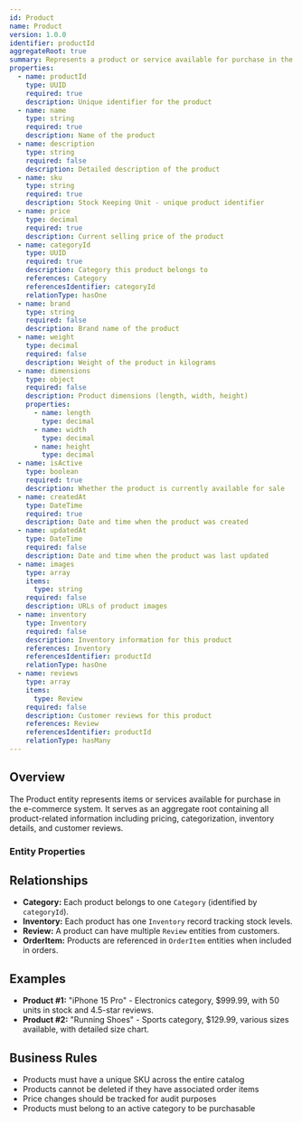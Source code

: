 ```yaml
---
id: Product
name: Product
version: 1.0.0
identifier: productId
aggregateRoot: true
summary: Represents a product or service available for purchase in the e-commerce system.
properties:
  - name: productId
    type: UUID
    required: true
    description: Unique identifier for the product
  - name: name
    type: string
    required: true
    description: Name of the product
  - name: description
    type: string
    required: false
    description: Detailed description of the product
  - name: sku
    type: string
    required: true
    description: Stock Keeping Unit - unique product identifier
  - name: price
    type: decimal
    required: true
    description: Current selling price of the product
  - name: categoryId
    type: UUID
    required: true
    description: Category this product belongs to
    references: Category
    referencesIdentifier: categoryId
    relationType: hasOne
  - name: brand
    type: string
    required: false
    description: Brand name of the product
  - name: weight
    type: decimal
    required: false
    description: Weight of the product in kilograms
  - name: dimensions
    type: object
    required: false
    description: Product dimensions (length, width, height)
    properties:
      - name: length
        type: decimal
      - name: width
        type: decimal
      - name: height
        type: decimal
  - name: isActive
    type: boolean
    required: true
    description: Whether the product is currently available for sale
  - name: createdAt
    type: DateTime
    required: true
    description: Date and time when the product was created
  - name: updatedAt
    type: DateTime
    required: false
    description: Date and time when the product was last updated
  - name: images
    type: array
    items:
      type: string
    required: false
    description: URLs of product images
  - name: inventory
    type: Inventory
    required: false
    description: Inventory information for this product
    references: Inventory
    referencesIdentifier: productId
    relationType: hasOne
  - name: reviews
    type: array
    items:
      type: Review
    required: false
    description: Customer reviews for this product
    references: Review
    referencesIdentifier: productId
    relationType: hasMany
---
```


## Overview

The Product entity represents items or services available for purchase in the e-commerce system. It serves as an aggregate root containing all product-related information including pricing, categorization, inventory details, and customer reviews.

### Entity Properties
<EntityPropertiesTable />

## Relationships

* **Category:** Each product belongs to one `Category` (identified by `categoryId`).
* **Inventory:** Each product has one `Inventory` record tracking stock levels.
* **Review:** A product can have multiple `Review` entities from customers.
* **OrderItem:** Products are referenced in `OrderItem` entities when included in orders.

## Examples

* **Product #1:** "iPhone 15 Pro" - Electronics category, $999.99, with 50 units in stock and 4.5-star reviews.
* **Product #2:** "Running Shoes" - Sports category, $129.99, various sizes available, with detailed size chart.

## Business Rules

* Products must have a unique SKU across the entire catalog
* Products cannot be deleted if they have associated order items
* Price changes should be tracked for audit purposes
* Products must belong to an active category to be purchasable
